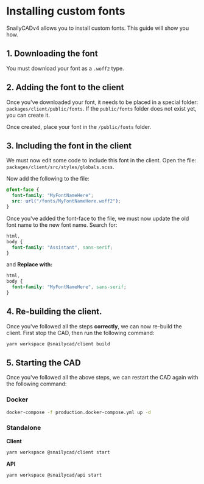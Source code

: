 # Installing custom fonts

SnailyCADv4 allows you to install custom fonts. This guide will show you how.

## 1. Downloading the font

You must download your font as a `.woff2` type.

## 2. Adding the font to the client

Once you've downloaded your font, it needs to be placed in a special folder: `packages/client/public/fonts`.
If the `public/fonts` folder does not exist yet, you can create it.

Once created, place your font in the `/public/fonts` folder.

## 3. Including the font in the client

We must now edit some code to include this font in the client. Open the file: `packages/client/src/styles/globals.scss`.

Now add the following to the file:

```scss
@font-face {
  font-family: "MyFontNameHere";
  src: url("/fonts/MyFontNameHere.woff2");
}
```

Once you've added the font-face to the file, we must now update the old font name to the new font name.
Search for:

```scss
html,
body {
  font-family: "Assistant", sans-serif;
}
```

and **Replace with:**

```scss
html,
body {
  font-family: "MyFontNameHere", sans-serif;
}
```

## 4. Re-building the client.

Once you've followed all the steps **correctly**, we can now re-build the client. First stop the CAD, then run the following command:

```sh
yarn workspace @snailycad/client build
```

## 5. Starting the CAD

Once you've followed all the above steps, we can restart the CAD again with the following command:

### Docker

```bash
docker-compose -f production.docker-compose.yml up -d
```

### Standalone

**Client**

```bash
yarn workspace @snailycad/client start
```

**API**

```bash
yarn workspace @snailycad/api start
```
